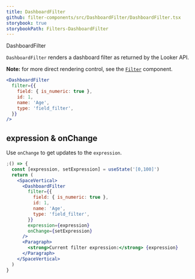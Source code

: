 ```yaml
---
title: DashboardFilter
github: filter-components/src/DashboardFilter/DashboardFilter.tsx
storybook: true
storybookPath: Filters-DashboardFilter
---
```


<ImportMessage packageName="filter-components">DashboardFilter</ImportMessage>

`DashboardFilter` renders a dashboard filter as returned by the Looker API.

**Note:** for more direct rendering control, see the [`Filter`](filter) component.

```jsx
<DashboardFilter
  filter={{
    field: { is_numeric: true },
    id: 1,
    name: 'Age',
    type: 'field_filter',
  }}
/>
```

## expression & onChange

Use `onChange` to get updates to the `expression`.

```jsx
;() => {
  const [expression, setExpression] = useState('[0,100]')
  return (
    <SpaceVertical>
      <DashboardFilter
        filter={{
          field: { is_numeric: true },
          id: 1,
          name: 'Age',
          type: 'field_filter',
        }}
        expression={expression}
        onChange={setExpression}
      />
      <Paragraph>
        <strong>Current filter expression:</strong> {expression}
      </Paragraph>
    </SpaceVertical>
  )
}
```

